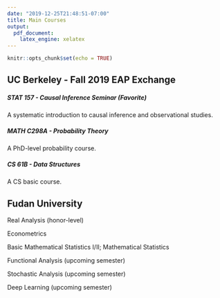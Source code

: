 ```yaml
---
date: "2019-12-25T21:48:51-07:00"
title: Main Courses
output:
  pdf_document: 
    latex_engine: xelatex
---
```

```r
knitr::opts_chunk$set(echo = TRUE)
```
## UC Berkeley - Fall 2019 EAP Exchange
##### STAT 157 - Causal Inference Seminar (Favorite)
A systematic introduction to causal inference and observational studies.

##### MATH C298A - Probability Theory
A PhD-level probability course.

##### CS 61B - Data Structures
A CS basic course.

## Fudan University
Real Analysis (honor-level)

Econometrics

Basic Mathematical Statistics I/II; Mathematical Statistics

Functional Analysis (upcoming semester)

Stochastic Analysis (upcoming semester)

Deep Learning (upcoming semester)